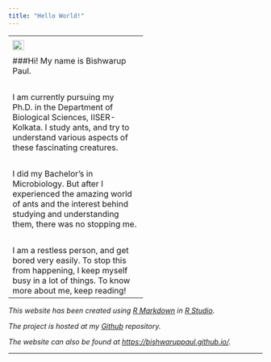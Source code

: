 ```yaml
---
title: "Hello World!"
---
```


-------------------------------------
<div>

<img style="float:left; margin-right:5%; margin-bottom:2%" src="images/profile_pic.jpg" width = "30%">

###Hi! My name is Bishwarup Paul.

<br>

I am currently pursuing my Ph.D. in the Department of Biological Sciences, IISER-Kolkata. I study ants, and try to understand various aspects of these fascinating creatures. 

<br>

I did my Bachelor's in Microbiology. But after I experienced the amazing world of ants and the interest behind studying and understanding them, there was no stopping me. 

<br>

I am a restless person, and get bored very easily. To stop this from happening, I keep myself busy in a lot of things. To know more about me, keep reading!
</div>


-------------------------------

*This website has been created using [R Markdown](http://rmarkdown.rstudio.com/) in [R Studio](https://www.rstudio.com/).* 

*The project is hosted at my [Github](https://github.com/bishwaruppaul/bishwaruppaul.github.io) repository.*

*The website can also be found at <https://bishwaruppaul.github.io/>.*

-------------------------------------